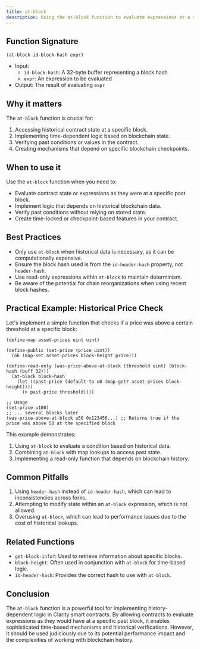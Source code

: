 ```yaml
---
title: at-block
description: Using the at-block function to evaluate expressions at a specific block in Clarity smart contracts.
---
```


## Function Signature

```clarity
(at-block id-block-hash expr)
```


- Input: 
  - `id-block-hash`: A 32-byte buffer representing a block hash
  - `expr`: An expression to be evaluated
- Output: The result of evaluating `expr`

## Why it matters

The `at-block` function is crucial for:

1. Accessing historical contract state at a specific block.
2. Implementing time-dependent logic based on blockchain state.
3. Verifying past conditions or values in the contract.
4. Creating mechanisms that depend on specific blockchain checkpoints.

## When to use it

Use the `at-block` function when you need to:

- Evaluate contract state or expressions as they were at a specific past block.
- Implement logic that depends on historical blockchain data.
- Verify past conditions without relying on stored state.
- Create time-locked or checkpoint-based features in your contract.

## Best Practices

- Only use `at-block` when historical data is necessary, as it can be computationally expensive.
- Ensure the block hash used is from the `id-header-hash` property, not `header-hash`.
- Use read-only expressions within `at-block` to maintain determinism.
- Be aware of the potential for chain reorganizations when using recent block hashes.

## Practical Example: Historical Price Check

Let's implement a simple function that checks if a price was above a certain threshold at a specific block:

```clarity
(define-map asset-prices uint uint)

(define-public (set-price (price uint))
  (ok (map-set asset-prices block-height price)))

(define-read-only (was-price-above-at-block (threshold uint) (block-hash (buff 32)))
  (at-block block-hash
    (let ((past-price (default-to u0 (map-get? asset-prices block-height))))
      (> past-price threshold))))

;; Usage
(set-price u100)
;; ... several blocks later
(was-price-above-at-block u50 0x123456...) ;; Returns true if the price was above 50 at the specified block
```


This example demonstrates:
1. Using `at-block` to evaluate a condition based on historical data.
2. Combining `at-block` with map lookups to access past state.
3. Implementing a read-only function that depends on blockchain history.

## Common Pitfalls

1. Using `header-hash` instead of `id-header-hash`, which can lead to inconsistencies across forks.
2. Attempting to modify state within an `at-block` expression, which is not allowed.
3. Overusing `at-block`, which can lead to performance issues due to the cost of historical lookups.

## Related Functions

- `get-block-info?`: Used to retrieve information about specific blocks.
- `block-height`: Often used in conjunction with `at-block` for time-based logic.
- `id-header-hash`: Provides the correct hash to use with `at-block`.

## Conclusion

The `at-block` function is a powerful tool for implementing history-dependent logic in Clarity smart contracts. By allowing contracts to evaluate expressions as they would have at a specific past block, it enables sophisticated time-based mechanisms and historical verifications. However, it should be used judiciously due to its potential performance impact and the complexities of working with blockchain history.
